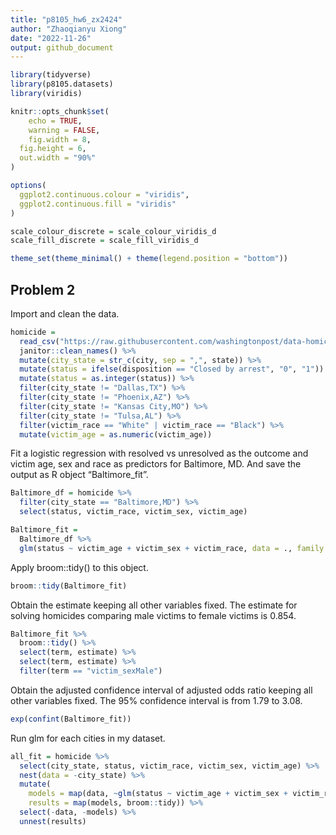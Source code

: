 ```yaml
---
title: "p8105_hw6_zx2424"
author: "Zhaoqianyu Xiong"
date: "2022-11-26"
output: github_document
---
```

```r
library(tidyverse)
library(p8105.datasets)
library(viridis)

knitr::opts_chunk$set(
	echo = TRUE,
	warning = FALSE,
	fig.width = 8, 
  fig.height = 6,
  out.width = "90%"
)

options(
  ggplot2.continuous.colour = "viridis",
  ggplot2.continuous.fill = "viridis"
)

scale_colour_discrete = scale_colour_viridis_d
scale_fill_discrete = scale_fill_viridis_d

theme_set(theme_minimal() + theme(legend.position = "bottom"))
```

## Problem 2
Import and clean the data.
```r
homicide = 
  read_csv("https://raw.githubusercontent.com/washingtonpost/data-homicides/master/homicide-data.csv")%>%
  janitor::clean_names() %>%
  mutate(city_state = str_c(city, sep = ",", state)) %>%
  mutate(status = ifelse(disposition == "Closed by arrest", "0", "1")) %>%
  mutate(status = as.integer(status)) %>%
  filter(city_state != "Dallas,TX") %>%
  filter(city_state != "Phoenix,AZ") %>%
  filter(city_state != "Kansas City,MO") %>%
  filter(city_state != "Tulsa,AL") %>%
  filter(victim_race == "White" | victim_race == "Black") %>%
  mutate(victim_age = as.numeric(victim_age))
```

Fit a logistic regression with resolved vs unresolved as the outcome and victim age, sex and race as predictors for Baltimore, MD. And save the output as R object "Baltimore_fit".
```r
Baltimore_df = homicide %>%
  filter(city_state == "Baltimore,MD") %>%
  select(status, victim_race, victim_sex, victim_age)

Baltimore_fit = 
  Baltimore_df %>%
  glm(status ~ victim_age + victim_sex + victim_race, data = ., family = binomial())
```

Apply broom::tidy() to this object.
```r
broom::tidy(Baltimore_fit)
```

Obtain the estimate keeping all other variables fixed. The estimate for solving homicides comparing male victims to female victims is 0.854.
```r
Baltimore_fit %>%
  broom::tidy() %>%
  select(term, estimate) %>%
  select(term, estimate) %>%
  filter(term == "victim_sexMale")
```

Obtain the adjusted confidence interval of adjusted odds ratio keeping all other variables fixed. The 95% confidence interval is from 1.79 to 3.08.
```r
exp(confint(Baltimore_fit)) 
```

Run glm for each cities in my dataset. 
```r
all_fit = homicide %>%
  select(city_state, status, victim_race, victim_sex, victim_age) %>%
  nest(data = -city_state) %>%
  mutate(
    models = map(data, ~glm(status ~ victim_age + victim_sex + victim_race, data = ., family = binomial())),
    results = map(models, broom::tidy)) %>%
  select(-data, -models) %>%
  unnest(results)
```




